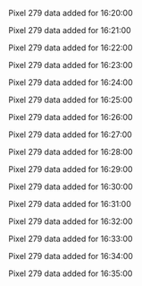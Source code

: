 Pixel 279 data added for 16:20:00

Pixel 279 data added for 16:21:00

Pixel 279 data added for 16:22:00

Pixel 279 data added for 16:23:00

Pixel 279 data added for 16:24:00

Pixel 279 data added for 16:25:00

Pixel 279 data added for 16:26:00

Pixel 279 data added for 16:27:00

Pixel 279 data added for 16:28:00

Pixel 279 data added for 16:29:00

Pixel 279 data added for 16:30:00

Pixel 279 data added for 16:31:00

Pixel 279 data added for 16:32:00

Pixel 279 data added for 16:33:00

Pixel 279 data added for 16:34:00

Pixel 279 data added for 16:35:00

